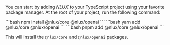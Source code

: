 
You can start by adding _NLUX_ to your TypeScript project using your favorite package manager.
At the root of your project, run the following command:

<Tabs groupId="package" queryString>
    <TabItem value="npm" label="NPM">
        ```bash
        npm install @nlux/core @nlux/openai
        ```
    </TabItem>
    <TabItem value="yarn" label="Yarn">
        ```bash
        yarn add @nlux/core @nlux/openai
        ```
    </TabItem>
    <TabItem value="pnpm" label="PNPM">
        ```bash
        pnpm add @nlux/core @nlux/openai
        ```
    </TabItem>
</Tabs>

This will install the `@nlux/core` and `@nlux/openai` packages.
